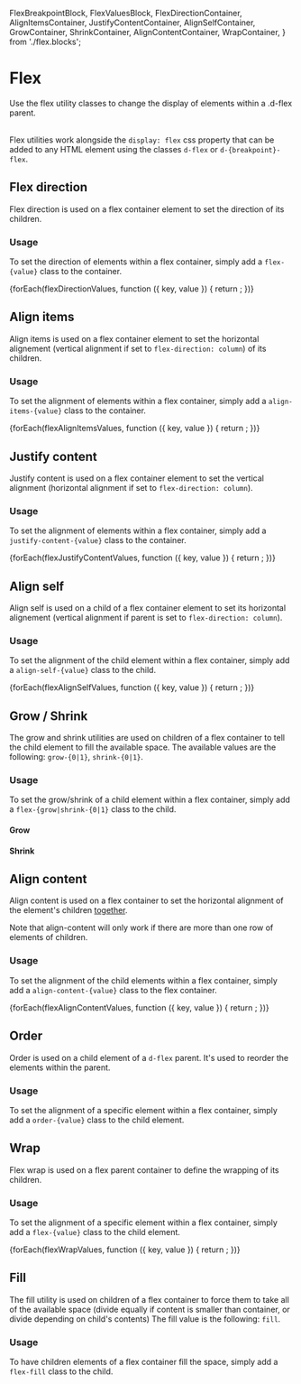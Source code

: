   FlexBreakpointBlock,
  FlexValuesBlock,
  FlexDirectionContainer,
  AlignItemsContainer,
  JustifyContentContainer,
  AlignSelfContainer,
  GrowContainer,
  ShrinkContainer,
  AlignContentContainer,
  WrapContainer,
} from './flex.blocks';


<Meta of={FlexStories} />

# Flex

<div className="lead">
  Use the flex utility classes to change the display of elements within a .d-flex parent.
</div>
<br />

Flex utilities work alongside the <code>display: flex</code> css property that can be added to any HTML element using the classes `d-flex` or `d-{breakpoint}-flex`.

## Flex direction

Flex direction is used on a flex container element to set the direction of its children.

<FlexValuesBlock name="flex-direction" values={flexDirectionValues} />

### Usage

To set the direction of elements within a flex container, simply add a `flex-{value}` class to the container.

<FlexBreakpointBlock display="flex-{breakpoint}-{value}" />

<Canvas of={FlexStories.Default} sourceState="shown" />

<section>
  {forEach(flexDirectionValues, function ({ key, value }) {
    return <FlexDirectionContainer key={key} name={value} />;
  })}
</section>

## Align items

Align items is used on a flex container element to set the horizontal alignement (vertical alignment if set to `flex-direction: column`) of its children.

<FlexValuesBlock name="align-items" values={flexAlignItemsValues} />

### Usage

To set the alignment of elements within a flex container, simply add a `align-items-{value}` class to the container.

<FlexBreakpointBlock display="align-items-{breakpoint}-{value}" />

<Canvas of={FlexStories.AlignItems} sourceState="shown" />

<section>
  {forEach(flexAlignItemsValues, function ({ key, value }) {
    return <AlignItemsContainer key={key} name={value} />;
  })}
</section>

## Justify content

Justify content is used on a flex container element to set the vertical alignment (horizontal alignment if set to `flex-direction: column`).

<FlexValuesBlock name="justify-content" values={flexJustifyContentValues} />

### Usage

To set the alignment of elements within a flex container, simply add a `justify-content-{value}` class to the container.

<FlexBreakpointBlock display="justify-content-{breakpoint}-{value}" />

<Canvas of={FlexStories.JustifyContent} sourceState="shown" />

<section>
  {forEach(flexJustifyContentValues, function ({ key, value }) {
    return <JustifyContentContainer key={key} name={value} />;
  })}
</section>

## Align self

Align self is used on a child of a flex container element to set its horizontal alignement (vertical alignment if parent is set to `flex-direction: column`).

<FlexValuesBlock name="align-self" values={flexAlignSelfValues} />

### Usage

To set the alignment of the child element within a flex container, simply add a `align-self-{value}` class to the child.

<FlexBreakpointBlock display="align-self-{breakpoint}-{value}" />

<Canvas of={FlexStories.AlignSelf} sourceState="shown" />

<section>
  {forEach(flexAlignSelfValues, function ({ key, value }) {
    return <AlignSelfContainer key={key} name={value} />;
  })}
</section>

## Grow / Shrink

The grow and shrink utilities are used on children of a flex container to tell the child element to fill the available space.
The available values are the following: `grow-{0|1}`, `shrink-{0|1}`.

### Usage

To set the grow/shrink of a child element within a flex container, simply add a `flex-{grow|shrink-{0|1}` class to the child.

<FlexBreakpointBlock display="flex-{breakpoint}-{grow|shrink}-{0|1}" />

<Canvas of={FlexStories.GrowShrink} sourceState="shown" />

#### Grow

<section>
  <GrowContainer name={0} />
  <GrowContainer name={1} />
</section>

#### Shrink

<section>
  <ShrinkContainer name={0} />
  <ShrinkContainer name={1} />
</section>

## Align content

Align content is used on a flex container to set the horizontal alignment of the element's children <u>together</u>.

Note that align-content will only work if there are more than one row of elements of children.

<FlexValuesBlock name="align-content" values={flexAlignContentValues} />

### Usage

To set the alignment of the child elements within a flex container, simply add a `align-content-{value}` class to the flex container.

<FlexBreakpointBlock display="align-content-{breakpoint}-{value}" />

<Canvas of={FlexStories.AlignContent} sourceState="shown" />

<section>
  {forEach(flexAlignContentValues, function ({ key, value }) {
    return <AlignContentContainer key={key} name={value} />;
  })}
</section>

## Order

Order is used on a child element of a `d-flex` parent. It's used to reorder the elements within the parent.

<FlexValuesBlock name="order" values={flexOrderValues} />

### Usage

To set the alignment of a specific element within a flex container, simply add a `order-{value}` class to the child element.

<FlexBreakpointBlock display="order-{breakpoint}-{value}" />

<Canvas of={FlexStories.Order} sourceState="shown" />

## Wrap

Flex wrap is used on a flex parent container to define the wrapping of its children.

<FlexValuesBlock name="wrap" values={flexWrapValues} />

### Usage

To set the alignment of a specific element within a flex container, simply add a `flex-{value}` class to the child element.

<FlexBreakpointBlock display="flex-{breakpoint}-{value}" />

<Canvas of={FlexStories.Wrap} sourceState="shown" />

<section>
  {forEach(flexWrapValues, function ({ key, value }) {
    return <WrapContainer key={key} name={value} />;
  })}
</section>

## Fill

The fill utility is used on children of a flex container to force them to take all of the available space (divide equally if content is smaller than container, or divide depending on child's contents)
The fill value is the following: `fill`.

### Usage

To have children elements of a flex container fill the space, simply add a `flex-fill` class to the child.

<FlexBreakpointBlock display="flex-{breakpoint}-fill" />

<Canvas of={FlexStories.FillEqual} sourceState="shown" />
<Canvas of={FlexStories.Fill} sourceState="shown" />
